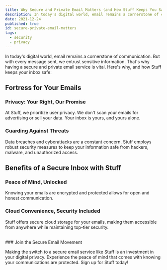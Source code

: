 ```yaml
---
title: Why Secure and Private Email Matters (and How Stuff Keeps You Safe)
description: In today's digital world, email remains a cornerstone of communication. But with every message sent, we entrust sensitive information.  That's why having a secure and private email service is vital. Here's why, and how Stuff keeps your inbox safe.
date: 2021-12-24
published: true
id: secure-private-email-matters
tags:
  - security
  - privacy
---
```


In today's digital world, email remains a cornerstone of communication. But with every message sent, we entrust sensitive information.  That's why having a secure and private email service is vital. Here's why, and how Stuff keeps your inbox safe:

## Fortress for Your Emails

### Privacy: Your Right, Our Promise
At Stuff, we prioritize user privacy. We don't scan your emails for advertising or sell your data. Your inbox is yours, and yours alone.

### Guarding Against Threats
Data breaches and cyberattacks are a constant concern. Stuff employs robust security measures to keep your information safe from hackers, malware, and unauthorized access.

## Benefits of a Secure Inbox with Stuff

### Peace of Mind, Unlocked
Knowing your emails are encrypted and protected allows for open and honest communication.

### Cloud Convenience, Security Included
Stuff offers secure cloud storage for your emails, making them accessible from anywhere while maintaining top-tier security.

<br />
### Join the Secure Email Movement

Making the switch to a secure email service like Stuff is an investment in your digital privacy.  Experience the peace of mind that comes with knowing your communications are protected.  Sign up for Stuff today!